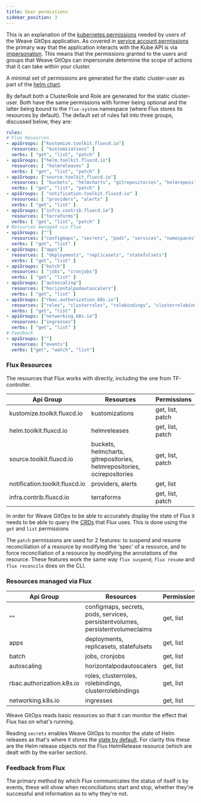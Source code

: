 ```yaml
---
title: User permissions
sidebar_position: 3
---
```


This is an explanation of the [kubernetes permissions](https://kubernetes.io/docs/reference/access-authn-authz/rbac/)
needed by users of the Weave GitOps application. As covered in
[service account permissions](service-account-permissions.mdx)
the primary way that the application interacts with the Kube API is via [impersonation](https://kubernetes.io/docs/reference/access-authn-authz/authentication/#user-impersonation).
This means that the permissions granted to the users and groups that Weave GitOps
can impersonate determine the scope of actions that it can take within your cluster.

A minimal set of permissions are generated for the static cluster-user as part
of the [helm chart](https://github.com/weaveworks/weave-gitops/tree/main/charts/gitops-server/templates/admin-user-roles.yaml).

By default both a ClusterRole and Role are generated for the static cluster-user.
Both have the same permissions with former being optional and the latter being
bound to the `flux-system` namespace (where Flux stores its resources by default).
The default set of rules fall into three groups, discussed below, they are:
```yaml
rules:
# Flux Resources
- apiGroups: ["kustomize.toolkit.fluxcd.io"]
  resources: [ "kustomizations" ]
  verbs: [ "get", "list", "patch" ]
- apiGroups: ["helm.toolkit.fluxcd.io"]
  resources: [ "helmreleases" ]
  verbs: [ "get", "list", "patch" ]
- apiGroups: ["source.toolkit.fluxcd.io"]
  resources: [ "buckets", "helmcharts", "gitrepositories", "helmrepositories", "ocirepositories" ]
  verbs: [ "get", "list", "patch" ]
- apiGroups: [ "notification.toolkit.fluxcd.io" ]
  resources: [ "providers", "alerts" ]
  verbs: [ "get", "list" ]
- apiGroups: ["infra.contrib.fluxcd.io"]
  resources: ["terraforms"]
  verbs: [ "get", "list", "patch" ]
# Resources managed via Flux
- apiGroups: [""]
  resources: ["configmaps", "secrets", "pods", "services", "namespaces", "persistentvolumes", "persistentvolumeclaims"]
  verbs: [ "get", "list" ]
- apiGroups: ["apps"]
  resources: [ "deployments", "replicasets", "statefulsets"]
  verbs: [ "get", "list" ]
- apiGroups: ["batch"]
  resources: [ "jobs", "cronjobs"]
  verbs: [ "get", "list" ]
- apiGroups: ["autoscaling"]
  resources: ["horizontalpodautoscalers"]
  verbs: [ "get", "list" ]
- apiGroups: ["rbac.authorization.k8s.io"]
  resources: ["roles", "clusterroles", "rolebindings", "clusterrolebindings"]
  verbs: [ "get", "list" ]
- apiGroups: ["networking.k8s.io"]
  resources: ["ingresses"]
  verbs: [ "get", "list" ]
# Feedback
- apiGroups: [""]
  resources: ["events"]
  verbs: ["get", "watch", "list"]
```


### Flux Resources

The resources that Flux works with directly, including the one from TF-controller.

| Api Group                      | Resources                                                               | Permissions      |
| ------------------------------ | ----------------------------------------------------------------------- | ---------------- |
| kustomize.toolkit.fluxcd.io    | kustomizations                                                          | get, list, patch |
| helm.toolkit.fluxcd.io         | helmreleases                                                            | get, list, patch |
| source.toolkit.fluxcd.io       | buckets, helmcharts, gitrepositories, helmrepositories, ocirepositories | get, list, patch |
| notification.toolkit.fluxcd.io | providers, alerts                                                       | get, list        |
| infra.contrib.fluxcd.io        | terraforms                                                              | get, list, patch |

In order for Weave GitOps to be able to accurately display the state of Flux it
needs to be able to query the [CRDs](https://fluxcd.io/docs/components/) that Flux uses. This is done using the
`get` and `list` permissions

The `patch` permissions are used for 2 features: to suspend and resume
reconciliation of a resource by modifying the 'spec' of a resource,
and to force reconciliation of a resource by modifying the annotations
of the resource. These features work the same way `flux suspend`,
`flux resume` and `flux reconcile` does on the CLI.

### Resources managed via Flux

| Api Group                 | Resources                                                                      | Permissions |
|---------------------------|--------------------------------------------------------------------------------|-------------|
| ""                        | configmaps, secrets, pods, services, persistentvolumes, persistentvolumeclaims | get, list   |
| apps                      | deployments, replicasets, statefulsets                                         | get, list   |
| batch                     | jobs, cronjobs                                                                 | get, list   |
| autoscaling               | horizontalpodautoscalers                                                       | get, list   |
| rbac.authorization.k8s.io | roles, clusterroles, rolebindings, clusterrolebindings                         | get, list   |
| networking.k8s.io         | ingresses                                                                      | get, list   |

Weave GitOps reads basic resources so that it can monitor the effect that Flux has
on what's running.

Reading `secrets` enables Weave GitOps to monitor the state of Helm releases
as that's where it stores the [state by default](https://helm.sh/docs/faq/changes_since_helm2/#secrets-as-the-default-storage-driver).
For clarity this these are the Helm release objects _not_ the Flux HelmRelease
resource (which are dealt with by the earlier section).

### Feedback from Flux

The primary method by which Flux communicates the status of itself is by events,
these will show when reconciliations start and stop, whether they're successful
and information as to why they're not.
